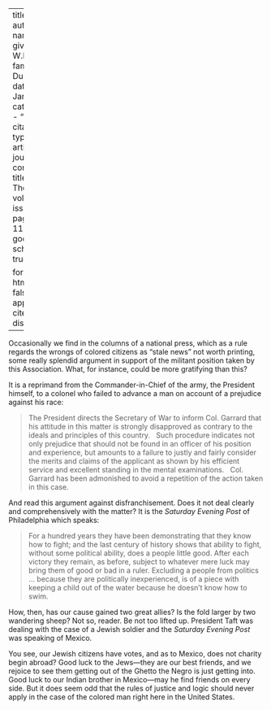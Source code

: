 
---
title: 'Allies'
author:
  - name:
      given: W.E.B.
      family: Du Bois
date: Jan. 1911
categories: 
  - ""
citation: 
  type: article-journal
  container-title: The Crisis
  volume: 2
  issue: 3
  page: 112-113
google-scholar: true

format:
  html:
    toc: false
    appendix-cite-as: display
---



Occasionally we find in
the columns of a national press, which as a rule regards the wrongs of colored citizens as "stale news" not worth printing, some really splendid argument in support
of the militant position taken by this Association. What, for instance, could be more gratifying than this?

It is a reprimand from the Commander-in-Chief of the army, the President himself, to a colonel who failed to advance a man on account of a prejudice against his race:

> The President directs the Secretary of War to inform Col. Garrard that his attitude in this matter is strongly disapproved as contrary to the ideals and principles of this country.
> &nbsp;
> Such procedure indicates not only prejudice that should not be found in an officer of his position and experience, but amounts to a failure to justly and fairly consider the merits and claims of the applicant as shown by his efficient service and excellent standing in the mental examinations.
> &nbsp;
> Col. Garrard has been admonished to avoid a repetition of the action taken in this case.

And read this argument against disfranchisement. Does it not deal clearly and comprehensively with the matter? It is the *Saturday Evening Post* of Philadelphia which speaks:

> For a hundred years they have been demonstrating that they know how to fight; and the last century of history shows that ability to fight, without some political ability, does a people little good. After each victory they remain, as before, subject to whatever mere luck may bring them of good or bad in a ruler. Excluding a people from politics ... because they are politically inexperienced, is of a piece with keeping a child out of the water because he doesn't know how to swim.

How, then, has our cause gained two great allies? Is the fold larger by two wandering sheep? Not so, reader. Be not too lifted up. President Taft was dealing with the case of a Jewish soldier and the *Saturday Evening Post* was speaking of Mexico.

You see, our Jewish citizens have votes, and as to Mexico, does not charity begin abroad? Good luck to the Jews---they are our best friends, and we rejoice to see them getting out of the Ghetto the Negro is just getting into. Good luck to our Indian brother in Mexico---may he find friends on every side. But it does seem odd that the rules of justice and logic should never apply in the case of the colored man right here in the United States.

